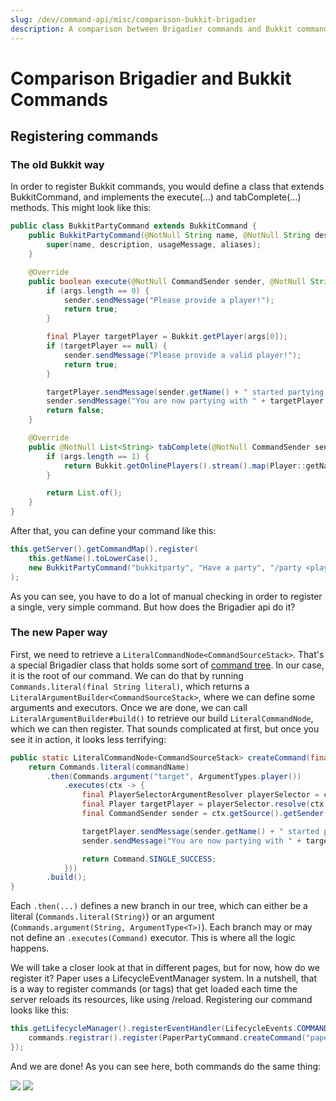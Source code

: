 ```yaml
---
slug: /dev/command-api/misc/comparison-bukkit-brigadier
description: A comparison between Brigadier commands and Bukkit commands
---
```



# Comparison Brigadier and Bukkit Commands

## Registering commands
### The old Bukkit way

In order to register Bukkit commands, you would define a class that extends BukkitCommand, and implements the execute(...) and tabComplete(...)
methods. This might look like this:
```java title="BukkitPartyCommand.java"
public class BukkitPartyCommand extends BukkitCommand {
    public BukkitPartyCommand(@NotNull String name, @NotNull String description, @NotNull String usageMessage, @NotNull List<String> aliases) {
        super(name, description, usageMessage, aliases);
    }

    @Override
    public boolean execute(@NotNull CommandSender sender, @NotNull String commandLabel, @NotNull String[] args) {
        if (args.length == 0) {
            sender.sendMessage("Please provide a player!");
            return true;
        }

        final Player targetPlayer = Bukkit.getPlayer(args[0]);
        if (targetPlayer == null) {
            sender.sendMessage("Please provide a valid player!");
            return true;
        }

        targetPlayer.sendMessage(sender.getName() + " started partying with you!");
        sender.sendMessage("You are now partying with " + targetPlayer.getName() + "!");
        return false;
    }

    @Override
    public @NotNull List<String> tabComplete(@NotNull CommandSender sender, @NotNull String alias, @NotNull String[] args) throws IllegalArgumentException {
        if (args.length == 1) {
            return Bukkit.getOnlinePlayers().stream().map(Player::getName).toList();
        }

        return List.of();
    }
}
```
After that, you can define your command like this:
```java title="PluginClass.java"
this.getServer().getCommandMap().register(
    this.getName().toLowerCase(),
    new BukkitPartyCommand("bukkitparty", "Have a party", "/party <player>", List.of())
);
```

As you can see, you have to do a lot of manual checking in order to register a single, very simple command. But how does
the Brigadier api do it?

### The new Paper way
First, we need to retrieve a `LiteralCommandNode<CommandSourceStack>`. That's a special Brigadier class that holds some sort of [command tree](./command-tree). 
In our case, it is the root of our command. We can do that by running `Commands.literal(final String literal)`, which returns a 
`LiteralArgumentBuilder<CommandSourceStack>`, where we can define some arguments and executors. Once we are done, we can call
`LiteralArgumentBuilder#build()` to retrieve our build `LiteralCommandNode`, which we can then register. That sounds complicated at first,
but once you see it in action, it looks less terrifying:
```java title="PaperPartyCommand.java"
public static LiteralCommandNode<CommandSourceStack> createCommand(final String commandName) {
    return Commands.literal(commandName)
        .then(Commands.argument("target", ArgumentTypes.player())
            .executes(ctx -> {
                final PlayerSelectorArgumentResolver playerSelector = ctx.getArgument("target", PlayerSelectorArgumentResolver.class);
                final Player targetPlayer = playerSelector.resolve(ctx.getSource()).getFirst();
                final CommandSender sender = ctx.getSource().getSender();

                targetPlayer.sendMessage(sender.getName() + " started partying with you!");
                sender.sendMessage("You are now partying with " + targetPlayer.getName() + "!");

                return Command.SINGLE_SUCCESS;
            }))
        .build();
}
```

Each `.then(...)` defines a new branch in our tree, which can either be a literal (`Commands.literal(String)`) or an argument 
(`Commands.argument(String, ArgumentType<T>)`). Each branch may or may not define an `.executes(Command)` executor. This is 
where all the logic happens.

We will take a closer look at that in different pages, but for now, how do we register it? Paper uses a LifecycleEventManager system.
In a nutshell, that is a way to register commands (or tags) that get loaded each time the server reloads its resources, like using /reload.
Registering our command looks like this:
```java title="PluginClass.java"
this.getLifecycleManager().registerEventHandler(LifecycleEvents.COMMANDS, commands -> {
    commands.registrar().register(PaperPartyCommand.createCommand("paperparty"), "Have a nice party");
});
```

And we are done! As you can see here, both commands do the same thing:

<div style={{display: 'inline-block'}}>
    <img src={BukkitPartyCommandImage} style={{float: 'left', width: '50%'}}/>
    <img src={PaperPartyCommandImage} style={{float: 'right', width: '50%'}}/>
</div>